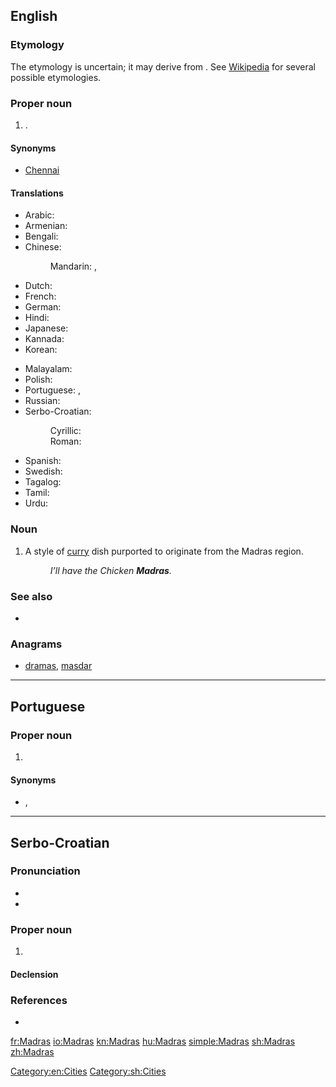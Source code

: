 {{also|madras|madrás}}
==English==
{{wikipedia}}

===Etymology===
The etymology is uncertain; it may derive from {{term|Madraspattinam|lang=en}}. See [[w:Chennai#Name|Wikipedia]] for several possible etymologies.

===Proper noun===
{{en-proper noun}}

# {{former name of|Chennai|lang=en|nodot=1}} {{gloss|the state capital of [[Tamil Nadu]], [[India]]}}.

====Synonyms====
* [[Chennai]] {{qualifier|current name}}

====Translations====
{{trans-top|city}}
* Arabic: {{t|ar|مَدْرَاس|m}}
* Armenian: {{t|hy|Մադրաս}}
* Bengali: {{t|bn|মাদ্রাজ|sc=Beng}}
* Chinese:
*: Mandarin: {{t|cmn|馬德拉斯|sc=Hani}}, {{t+|cmn|马德拉斯|tr=Mǎdélāsī|sc=Hani}}
* Dutch: {{t|nl|Madras}}
* French: {{t+|fr|Madras|m}}
* German: {{t|de|Madras|n}}
* Hindi: {{t+|hi|मद्रास|tr=madrās}}
* Japanese: {{t|ja|マドラス|tr=Madorasu}}
* Kannada: {{t+|kn|ಮದ್ರಾಸು|sc=Knda}}
* Korean: {{t|ko|마드라스|tr=Madeuraseu|sc=Hang}}
{{trans-mid}}
* Malayalam: {{t|ml|മദ്രാസ്|sc=Mlym}}
* Polish: {{t|pl|Madras|m}}
* Portuguese: {{t|pt|Madras|f}}, {{t|pt|Madrasta|f}}
* Russian: {{t|ru|Мадра́с|m}}
* Serbo-Croatian:
*: Cyrillic: {{t|sh|Мадрас|m}}
*: Roman: {{t+|sh|Madras|m}}
* Spanish: {{t|es|Madras|m}}
* Swedish: {{t|sv|Madras}}
* Tagalog: {{t|tl|Madras}}
* Tamil: {{t|ta|மெட்ராஸ்}}
* Urdu: {{t|ur|مدراس|tr=madrās}}
{{trans-bottom}}

===Noun===
{{en-noun|?}}

# {{context|British|lang=en}} A style of [[curry]] dish purported to originate from the Madras region.
#: ''I’ll have the Chicken '''Madras'''.''

===See also===
* {{l|en|Chennai}}

===Anagrams===
* [[dramas#English|dramas]], [[masdar#English|masdar]]

[[Category:en:Cities]]

----

==Portuguese==

===Proper noun===
{{pt-proper noun|f}}

# {{l|en|Chennai}} {{gloss|state capital of Tamil Nadu, India}}

====Synonyms====
* {{l|pt|Chennai}}, {{l|pt|Madrasta}}

----

==Serbo-Croatian==
{{wikipedia|lang=sh}}

===Pronunciation===
* {{IPA|/mǎdras/|lang=sh}}
* {{hyphenation|Mad|ras|lang=sh}}

===Proper noun===
{{sh-proper-noun|g=m|head=Màdras|r|Мадрас|Ма̀драс}}

# {{l|en|Madras}}

====Declension====
{{sh-decl-noun-unc
|Madras
|Madrasa
|Madrasu
|Madras
|Madrase
|Madrasu
|Madrasom
}}

===References===
* {{R:sh:HJP|e11jXBU%3D}}

[[Category:sh:Cities]]

[[fr:Madras]]
[[io:Madras]]
[[kn:Madras]]
[[hu:Madras]]
[[simple:Madras]]
[[sh:Madras]]
[[zh:Madras]]